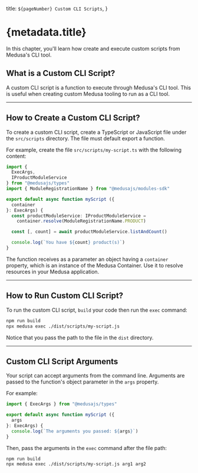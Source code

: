   title: `${pageNumber} Custom CLI Scripts`,
}

# {metadata.title}

In this chapter, you'll learn how create and execute custom scripts from Medusa's CLI tool.

## What is a Custom CLI Script?

A custom CLI script is a function to execute through Medusa's CLI tool. This is useful when creating custom Medusa tooling to run as a CLI tool.

---

## How to Create a Custom CLI Script?

To create a custom CLI script, create a TypeScript or JavaScript file under the `src/scripts` directory. The file must default export a function.

For example, create the file `src/scripts/my-script.ts` with the following content:

```ts title="src/scripts/my-script.ts"
import { 
  ExecArgs,
  IProductModuleService
} from "@medusajs/types"
import { ModuleRegistrationName } from "@medusajs/modules-sdk"

export default async function myScript ({
  container
}: ExecArgs) {
  const productModuleService: IProductModuleService = 
    container.resolve(ModuleRegistrationName.PRODUCT)

  const [, count] = await productModuleService.listAndCount()

  console.log(`You have ${count} product(s)`)
}
```

The function receives as a parameter an object having a `container` property, which is an instance of the Medusa Container. Use it to resolve resources in your Medusa application.

---

## How to Run Custom CLI Script?

To run the custom CLI script, `build` your code then run the `exec` command:

```bash npm2yarn
npm run build
npx medusa exec ./dist/scripts/my-script.js
```

Notice that you pass the path to the file in the `dist` directory.

---

## Custom CLI Script Arguments

Your script can accept arguments from the command line. Arguments are passed to the function's object parameter in the `args` property.

For example:

```ts
import { ExecArgs } from "@medusajs/types"

export default async function myScript ({
  args
}: ExecArgs) {
  console.log(`The arguments you passed: ${args}`)
}
```

Then, pass the arguments in the `exec` command after the file path:

```bash npm2yarn
npm run build
npx medusa exec ./dist/scripts/my-script.js arg1 arg2
```
